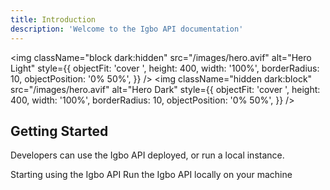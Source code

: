 ```yaml
---
title: Introduction
description: 'Welcome to the Igbo API documentation'
---
```


<img
  className="block dark:hidden"
  src="/images/hero.avif"
  alt="Hero Light"
  style={{
    objectFit: 'cover ',
    height: 400,
    width: '100%',
    borderRadius: 10,
    objectPosition: '0% 50%',
  }}
/>
<img
  className="hidden dark:block"
  src="/images/hero.avif"
  alt="Hero Dark"
  style={{
    objectFit: 'cover ',
    height: 400,
    width: '100%',
    borderRadius: 10,
    objectPosition: '0% 50%',
  }}
/>

## Getting Started

Developers can use the Igbo API deployed, or run a local instance.

<CardGroup cols={2}>
  <Card title="Use the Igbo API" icon="rocket" href="/quickstart">
    Starting using the Igbo API
  </Card>
  <Card title="Development" icon="code" href="/development">
    Run the Igbo API locally on your machine
  </Card>
</CardGroup>
